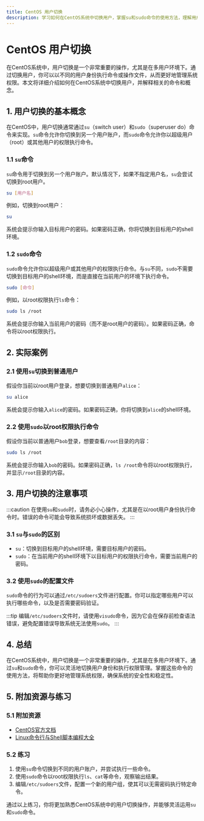 ```yaml
---
title: CentOS 用户切换
description: 学习如何在CentOS系统中切换用户，掌握su和sudo命令的使用方法，理解用户权限管理的基本概念。
---
```


# CentOS 用户切换

在CentOS系统中，用户切换是一个非常重要的操作，尤其是在多用户环境下。通过切换用户，你可以以不同的用户身份执行命令或操作文件，从而更好地管理系统权限。本文将详细介绍如何在CentOS系统中切换用户，并解释相关的命令和概念。

## 1. 用户切换的基本概念

在CentOS中，用户切换通常通过`su`（switch user）和`sudo`（superuser do）命令来实现。`su`命令允许你切换到另一个用户账户，而`sudo`命令允许你以超级用户（root）或其他用户的权限执行命令。

### 1.1 `su`命令

`su`命令用于切换到另一个用户账户。默认情况下，如果不指定用户名，`su`会尝试切换到root用户。

```bash
su [用户名]
```

例如，切换到root用户：

```bash
su
```

系统会提示你输入目标用户的密码。如果密码正确，你将切换到目标用户的shell环境。

### 1.2 `sudo`命令

`sudo`命令允许你以超级用户或其他用户的权限执行命令。与`su`不同，`sudo`不需要切换到目标用户的shell环境，而是直接在当前用户的环境下执行命令。

```bash
sudo [命令]
```

例如，以root权限执行`ls`命令：

```bash
sudo ls /root
```

系统会提示你输入当前用户的密码（而不是root用户的密码）。如果密码正确，命令将以root权限执行。

## 2. 实际案例

### 2.1 使用`su`切换到普通用户

假设你当前以root用户登录，想要切换到普通用户`alice`：

```bash
su alice
```

系统会提示你输入`alice`的密码。如果密码正确，你将切换到`alice`的shell环境。

### 2.2 使用`sudo`以root权限执行命令

假设你当前以普通用户`bob`登录，想要查看`/root`目录的内容：

```bash
sudo ls /root
```

系统会提示你输入`bob`的密码。如果密码正确，`ls /root`命令将以root权限执行，并显示`/root`目录的内容。

## 3. 用户切换的注意事项

:::caution
在使用`su`和`sudo`时，请务必小心操作，尤其是在以root用户身份执行命令时。错误的命令可能会导致系统损坏或数据丢失。
:::

### 3.1 `su`与`sudo`的区别

- `su`：切换到目标用户的shell环境，需要目标用户的密码。
- `sudo`：在当前用户的shell环境下以目标用户的权限执行命令，需要当前用户的密码。

### 3.2 使用`sudo`的配置文件

`sudo`命令的行为可以通过`/etc/sudoers`文件进行配置。你可以指定哪些用户可以执行哪些命令，以及是否需要密码验证。

:::tip
编辑`/etc/sudoers`文件时，请使用`visudo`命令，因为它会在保存前检查语法错误，避免配置错误导致系统无法使用`sudo`。
:::

## 4. 总结

在CentOS系统中，用户切换是一个非常重要的操作，尤其是在多用户环境下。通过`su`和`sudo`命令，你可以灵活地切换用户身份和执行权限管理。掌握这些命令的使用方法，将帮助你更好地管理系统权限，确保系统的安全性和稳定性。

## 5. 附加资源与练习

### 5.1 附加资源

- [CentOS官方文档](https://www.centos.org/docs/)
- [Linux命令行与Shell脚本编程大全](https://www.amazon.com/Linux-Command-Line-Shell-Scripting/dp/111898384X)

### 5.2 练习

1. 使用`su`命令切换到不同的用户账户，并尝试执行一些命令。
2. 使用`sudo`命令以root权限执行`ls`、`cat`等命令，观察输出结果。
3. 编辑`/etc/sudoers`文件，配置一个新的用户组，使其可以无需密码执行特定命令。

通过以上练习，你将更加熟悉CentOS系统中的用户切换操作，并能够灵活运用`su`和`sudo`命令。